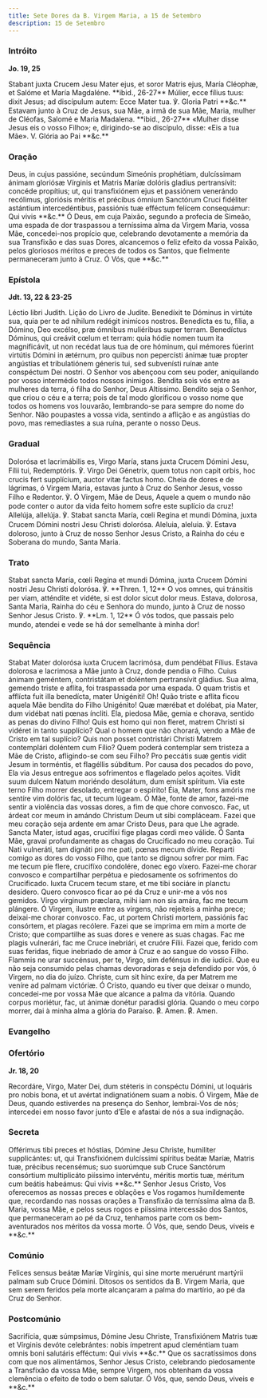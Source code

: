 ```yaml
---
title: Sete Dores da B. Virgem Maria, a 15 de Setembro
description: 15 de Setembro
---
```


### Intróito

**Jo. 19, 25**

<div class="side-by-side not-content">
  <span>
    Stabant juxta Crucem Jesu Mater ejus, et soror Matris ejus, María Cléophæ,
    et Salóme et María Magdaléne. **ibid., 26-27** Múlier, ecce fílius tuus:
    dixit Jesus; ad discípulum autem: Ecce Mater tua. ℣. Gloria Patri **&c.**
  </span>
  <span>
    Estavam junto à Cruz de Jesus, sua Mãe, a irmã de sua Mãe, Maria, mulher de
    Cléofas, Salomé e Maria Madalena. **ibid., 26-27** «Mulher disse Jesus eis o
    vosso Filho»; e, dirigindo-se ao discípulo, disse: «Eis a tua Mãe». V.
    Glória ao Pai **&c.**
  </span>
</div>

### Oração

<div class="side-by-side not-content">
  <span>
    Deus, in cujus passióne, secúndum Simeónis prophétiam, dulcíssimam ánimam
    gloriósæ Vírginis et Matris Maríæ dolóris gladius pertransívit: concéde
    propítius; ut, qui transfixiónem ejus et passiónem venerándo recólimus,
    gloriósis méritis et précibus ómnium Sanctórum Cruci fidéliter astántium
    intercedéntibus, passiónis tuæ efféctum felícem consequámur: Qui vivis
    **&c.**
  </span>
  <span>
    Ó Deus, em cuja Paixão, segundo a profecia de Simeão, uma espada de dor
    traspassou a terníssima alma da Virgem Maria, vossa Mãe, concedei-nos
    propício que, celebrando devotamente a memória da sua Transfixão e das suas
    Dores, alcancemos o feliz efeito da vossa Paixão, pelos gloriosos méritos e
    preces de todos os Santos, que fielmente permaneceram junto à Cruz. Ó Vós,
    que **&c.**
  </span>
</div>

### Epístola

**Jdt. 13, 22 & 23-25**

<div class="side-by-side not-content">
  <span>Léctio libri Judith.</span>
  <span>Lição do Livro de Judite.</span>
  <span>
    Benedíxit te Dóminus in virtúte sua, quia per te ad níhilum redégit inimícos
    nostros. Benedícta es tu, fília, a Dómino, Deo excélso, præ ómnibus
    muliéribus super terram. Benedíctus Dóminus, qui creávit cœlum et terram:
    quia hódie nomen tuum ita magnificávit, ut non recédat laus tua de ore
    hóminum, qui mémores fúerint virtútis Dómini in ætérnum, pro quibus non
    pepercísti ánimæ tuæ propter angústias et tribulatiónem géneris tui, sed
    subvenísti ruínæ ante conspéctum Dei nostri.
  </span>
  <span>
    O Senhor vos abençoou com seu poder, aniquilando por vosso intermédio todos
    nossos inimigos. Bendita sois vós entre as mulheres da terra, ó filha do
    Senhor, Deus Altíssimo. Bendito seja o Senhor, que criou o céu e a terra;
    pois de tal modo glorificou o vosso nome que todos os homens vos louvarão,
    lembrando-se para sempre do nome do Senhor. Não poupastes a vossa vida,
    sentindo a aflição e as angústias do povo, mas remediastes a sua ruína,
    perante o nosso Deus.
  </span>
</div>

### Gradual

<div class="side-by-side not-content">
  <span>
    Dolorósa et lacrimábilis es, Virgo María, stans juxta Crucem Dómini Jesu,
    Fílii tui, Redemptóris. ℣. Virgo Dei Génetrix, quem totus non capit orbis,
    hoc crucis fert supplícium, auctor vitæ factus homo.
  </span>
  <span>
    Cheia de dores e de lágrimas, ó Virgem Maria, estavas junto à Cruz do Senhor
    Jesus, vosso Filho e Redentor. ℣. Ó Virgem, Mãe de Deus, Aquele a quem o
    mundo não pode conter o autor da vida feito homem sofre este suplício da
    cruz!
  </span>
  <span>
    Allelúja, allelúja. ℣. Stabat sancta María, cœli Regína et mundi Dómina,
    juxta Crucem Dómini nostri Jesu Christi dolorósa.
  </span>
  <span>
    Aleluia, aleluia. ℣. Estava doloroso, junto à Cruz de nosso Senhor Jesus
    Cristo, a Rainha do céu e Soberana do mundo, Santa Maria.
  </span>
</div>

### Trato

<div class="side-by-side not-content">
  <span>
    Stabat sancta María, cœli Regína et mundi Dómina, juxta Crucem Dómini nostri
    Jesu Christi dolorósa. ℣. **Thren. 1, 12** O vos omnes, qui tránsitis per
    viam, atténdite et vidéte, si est dolor sicut dolor meus.
  </span>
  <span>
    Estava, dolorosa, Santa Maria, Rainha do céu e Senhora do mundo, junto à
    Cruz de nosso Senhor Jesus Cristo. ℣. **Lm. 1, 12** Ó vós todos, que passais
    pelo mundo, atendei e vede se há dor semelhante à minha dor!
  </span>
</div>

### Sequência

<div class="side-by-side not-content">
  <span>
    Stabat Mater dolorósa iuxta Crucem lacrimósa, dum pendébat Fílius.
  </span>
  <span>
    Estava dolorosa e lacrimosa a Mãe junto à Cruz, donde pendia o Filho.
  </span>
  <span>
    Cuius ánimam geméntem, con­tris­tátam et doléntem per­tran­sívit gládius.
  </span>
  <span>
    Sua alma, gemendo triste e aflita, foi traspassada por uma espada.
  </span>
  <span>
    O quam tristis et afflícta fuit illa benedícta, mater Unigéniti!
  </span>
  <span>
    Oh! Quão triste e aflita ficou aquela Mãe bendita do Filho Unigénito!
  </span>
  <span>
    Quæ mærébat et dolébat, pia Mater, dum vidébat nati pœnas íncliti.
  </span>
  <span>
    Ela, piedosa Mãe, gemia e chorava, sentido as penas do divino Filho!
  </span>
  <span>
    Quis est homo qui non fleret, matrem Christi si vidéret in tanto supplício?
  </span>
  <span>
    Qual o homem que não chorará, vendo a Mãe de Cristo em tal suplício?
  </span>
  <span>
    Quis non posset contristári Christi Matrem contemplári doléntem cum Fílio?
  </span>
  <span>
    Quem poderá contemplar sem tristeza a Mãe de Cristo, afligindo-se com seu
    Filho?
  </span>
  <span>
    Pro peccátis suæ gentis vidit Jesum in torméntis, et flagéllis súbditum.
  </span>
  <span>
    Por causa dos pecados do povo, Ela via Jesus entregue aos sofrimentos e
    flagelado pelos açoites.
  </span>
  <span>
    Vidit suum dulcem Natum moriéndo desolátum, dum emísit spíritum.
  </span>
  <span>
    Via este terno Filho morrer desolado, entregar o espírito!
  </span>
  <span>
    Éia, Mater, fons amóris me sentíre vim dolóris fac, ut tecum lúgeam.
  </span>
  <span>
    Ó Mãe, fonte de amor, fazei-me sentir a violência das vossas dores, a fim de
    que chore convosco.
  </span>
  <span>
    Fac, ut árdeat cor meum in amándo Christum Deum ut sibi compláceam.
  </span>
  <span>
    Fazei que meu coração seja ardente em amar Cristo Deus, para que Lhe agrade.
  </span>
  <span>
    Sancta Mater, istud agas, crucifíxi fige plagas cordi meo válide.
  </span>
  <span>
    Ó Santa Mãe, gravai profundamente as chagas do Crucificado no meu coração.
  </span>
  <span>
    Tui Nati vulneráti, tam dignáti pro me pati, pœnas mecum dívide.
  </span>
  <span>
    Reparti comigo as dores do vosso Filho, que tanto se dignou sofrer por mim.
  </span>
  <span>
    Fac me tecum píe flere, crucifíxo condolére, donec ego víxero.
  </span>
  <span>
    Fazei-me chorar convosco e compartilhar perpétua e piedosamente os
    sofrimentos do Crucificado.
  </span>
  <span>
    Iuxta Crucem tecum stare, et me tibi sociáre in planctu desídero.
  </span>
  <span>
    Quero convosco ficar ao pé da Cruz e unir-me a vós nos gemidos.
  </span>
  <span>
    Virgo vírginum præclara, mihi iam non sis amára, fac me tecum plángere.
  </span>
  <span>
    Ó Virgem, ilustre entre as virgens, não rejeiteis a minha prece; deixai-me
    chorar convosco.
  </span>
  <span>
    Fac, ut portem Christi mortem, passiónis fac consórtem, et plagas recólere.
  </span>
  <span>
    Fazei que se imprima em mim a morte de Cristo; que compartilhe as suas dores
    e venere as suas chagas.
  </span>
  <span>
    Fac me plagis vulnerári, fac me Cruce inebriári, et cruóre Fílii.
  </span>
  <span>
    Fazei que, ferido com suas feridas, fique inebriado de amor à Cruz e ao
    sangue do vosso Filho.
  </span>
  <span>
    Flammis ne urar succénsus, per te, Virgo, sim defénsus in die iudícii.
  </span>
  <span>
    Que eu não seja consumido pelas chamas devoradoras e seja defendido por vós,
    ó Virgem, no dia do juízo.
  </span>
  <span>
    Christe, cum sit hinc exíre, da per Matrem me veníre ad palmam victóriæ.
  </span>
  <span>
    Ó Cristo, quando eu tiver que deixar o mundo, concedei-me por vossa Mãe que
    alcance a palma da vitória.
  </span>
  <span>
    Quando corpus moriétur, fac, ut ánimæ donétur paradísi glória.
  </span>
  <span>
    Quando o meu corpo morrer, dai à minha alma a glória do Paraíso.
  </span>
  <span>
    <span class="text-red-500">℟.</span> Amen.
  </span>
  <span>
    <span class="text-red-500">℟.</span> Amen.
  </span>
</div>

### Evangelho


<LinkCard
  href="/missal/comum/30missamaria4#evangelho"
  title="4.ª Missa - Desde a Páscoa até ao Pentecostes - Missa Salve, sancta Parens da Virgem Maria"
/>

### Ofertório

**Jr. 18, 20**

<div class="side-by-side not-content">
  <span>
    Recordáre, Virgo, Mater Dei, dum stéteris in conspéctu Dómini, ut loquáris
    pro nobis bona, et ut avértat indignatiónem suam a nobis.
  </span>
  <span>
    Ó Virgem, Mãe de Deus, quando estiverdes na presença do Senhor, lembrai-Vos
    de nós; intercedei em nosso favor junto d’Ele e afastai de nós a sua
    indignação.
  </span>
</div>

### Secreta

<div class="side-by-side not-content">
  <span>
    Offérimus tibi preces et hóstias, Dómine Jesu Christe, humiliter
    supplicántes: ut, qui Transfixiónem dulcíssimi spíritus beátæ Maríæ, Matris
    tuæ, précibus recensémus; suo suorúmque sub Cruce Sanctórum consórtium
    multiplicáto piíssimo intervéntu, méritis mortis tuæ, méritum cum beátis
    habeámus: Qui vivis **&c.**
  </span>
  <span>
    Senhor Jesus Cristo, Vos oferecemos as nossas preces e oblações e Vos
    rogamos humildemente que, recordando nas nossas orações a Transfixão da
    terníssima alma da B. Maria, vossa Mãe, e pelos seus rogos e piíssima
    intercessão dos Santos, que permaneceram ao pé da Cruz, tenhamos parte com
    os bem-aventurados nos méritos da vossa morte. Ó Vós, que, sendo Deus,
    viveis e **&c.**
  </span>
</div>

### Comúnio

<div class="side-by-side not-content">
  <span>
    Felices sensus beátæ Maríæ Vírginis, qui sine morte meruérunt martýrii
    palmam sub Cruce Dómini.
  </span>
  <span>
    Ditosos os sentidos da B. Virgem Maria, que sem serem feridos pela morte
    alcançaram a palma do martírio, ao pé da Cruz do Senhor.
  </span>
</div>

### Postcomúnio

<div class="side-by-side not-content">
  <span>
    Sacrifícia, quæ súmpsimus, Dómine Jesu Christe, Transfixiónem Matris tuæ et
    Vírginis devóte celebrántes: nobis ímpetrent apud cleméntiam tuam omnis boni
    salutáris efféctum: Qui vivis **&c.**
  </span>
  <span>
    Que os sacratíssimos dons com que nos alimentámos, Senhor Jesus Cristo,
    celebrando piedosamente a Transfixão da vossa Mãe, sempre Virgem, nos
    obtenham da vossa clemência o efeito de todo o bem salutar. Ó Vós, que,
    sendo Deus, viveis e **&c.**
  </span>
</div>
